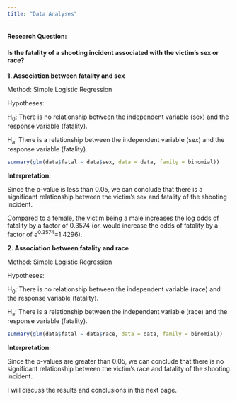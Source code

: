 ---
title: "Data Analyses"
---



#### Research Question: 
#### Is the fatality of a shooting incident associated with the victim's sex or race?

**1. Association between fatality and sex**

Method: Simple Logistic Regression

Hypotheses:

H<sub>0</sub>: There is no relationship between the independent variable (sex) and the response variable (fatality).

H<sub>a</sub>: There is a relationship between the independent variable (sex) and the response variable (fatality).

```{r}

summary(glm(data$fatal ~ data$sex, data = data, family = binomial))
```

**Interpretation:**

Since the p-value is less than 0.05, we can conclude that there is a significant relationship between the victim's sex and fatality of the shooting incident.

Compared to a female, the victim being a male increases the log odds of fatality by a factor of 0.3574 (or, would increase the odds of fatality by a factor of _e_<sup>0.3574</sup>=1.4296).



**2. Association between fatality and race**

Method: Simple Logistic Regression

Hypotheses:

H<sub>0</sub>: There is no relationship between the independent variable (race) and the response variable (fatality).

H<sub>a</sub>: There is a relationship between the independent variable (race) and the response variable (fatality).

```{r}

summary(glm(data$fatal ~ data$race, data = data, family = binomial))

```


**Interpretation:**

Since the p-values are greater than 0.05, we can conclude that there is no significant relationship between the victim's race and fatality of the shooting incident.



I will discuss the results and conclusions in the next page.

